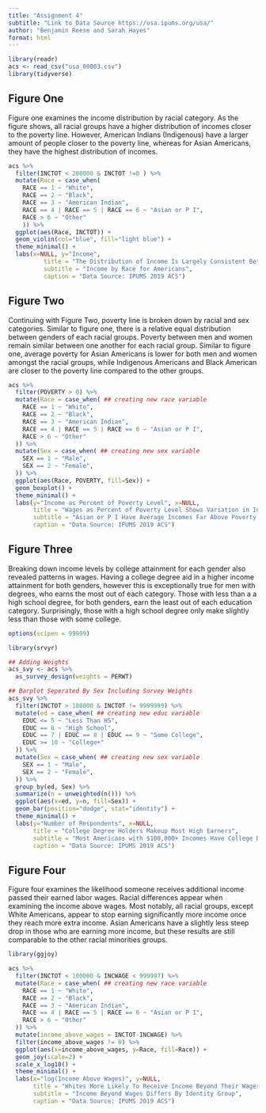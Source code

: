 ```yaml
---
title: "Assignment 4"
subtitle: "Link to Data Source https://usa.ipums.org/usa/"
author: "Benjamin Reese and Sarah Hayes"
format: html
---
```


```r
library(readr)
acs <- read_csv("usa_00003.csv")
library(tidyverse)
```


## Figure One
Figure one examines the income distribution by racial category. As the figure shows, all racial groups have a higher distribution of incomes closer to the poverty line. However, American Indians (Indigenous) have a larger amount of people closer to the poverty line, whereas for Asian Americans, they have the highest distribution of incomes. 
```r
acs %>%
  filter(INCTOT < 200000 & INCTOT !=0 ) %>%
  mutate(Race = case_when(
    RACE == 1 ~ "White",
    RACE == 2 ~ "Black",
    RACE == 3 ~ "American Indian",
    RACE == 4 | RACE == 5 | RACE == 6 ~ "Asian or P I",
    RACE > 6 ~ "Other"
    )) %>%
  ggplot(aes(Race, INCTOT)) +
  geom_violin(col="blue", fill="light blue") +
  theme_minimal() +
  labs(x=NULL, y="Income",
          title = "The Distribution of Income Is Largely Consistent Between Races",
          subtitle = "Income by Race for Americans",
          caption = "Data Source: IPUMS 2019 ACS")
```


## Figure Two

Continuing with Figure Two, poverty line is broken down by racial and sex categories. Similar to figure one, there is a relative equal distribution between genders of each racial groups. Poverty between men and women remain similar between one another for each racial group. Similar to figure one, average poverty for Asian Americans is lower for both men and women amongst the racial groups, while Indigenous Americans and Black American are closer to the poverty line compared to the other groups.

```r

acs %>%
  filter(POVERTY > 0) %>%
  mutate(Race = case_when( ## creating new race variable
    RACE == 1 ~ "White",
    RACE == 2 ~ "Black",
    RACE == 3 ~ "American Indian",
    RACE == 4 | RACE == 5 | RACE == 6 ~ "Asian or P I",
    RACE > 6 ~ "Other"
  )) %>%
  mutate(Sex = case_when( ## creating new sex variable
    SEX == 1 ~ "Male",
    SEX == 2 ~ "Female",
  )) %>%
  ggplot(aes(Race, POVERTY, fill=Sex)) +
  geom_boxplot() + 
  theme_minimal() +
  labs(y="Income as Percent of Poverty Level", x=NULL,
       title = "Wages as Percent of Poverty Level Shows Variation in Income by Race",
       subtitle = "Asian or P I Have Average Incomes Far Above Poverty Level",
       caption = "Data Source: IPUMS 2019 ACS")
```

## Figure Three 

Breaking down income levels by college attainment for each gender also revealed patterns in wages. Having a college degree aid in a higher income attainment for both genders, however this is exceptionally true for men with degrees, who earns the most out of each category. Those with less than a a high school degree, for both genders, earn the least out of each education category. Surprisingly, those with a high school degree only make slightly less than those with some college.

```r
options(scipen = 99999)

library(srvyr)
```


```r
## Adding Weights
acs_svy <- acs %>%
  as_survey_design(weights = PERWT)

## Barplot Seperated By Sex Including Survey Weights
acs_svy %>%
  filter(INCTOT > 100000 & INCTOT != 9999999) %>%
  mutate(ed = case_when( ## creating new educ variable
    EDUC <= 5 ~ "Less Than HS",
    EDUC == 6 ~ "High School",
    EDUC == 7 | EDUC == 8 | EDUC == 9 ~ "Some College",
    EDUC >= 10 ~ "College+"
  )) %>%
  mutate(Sex = case_when( ## creating new sex variable
    SEX == 1 ~ "Male",
    SEX == 2 ~ "Female",
  )) %>%
  group_by(ed, Sex) %>%
  summarize(n = unweighted(n())) %>%
  ggplot(aes(x=ed, y=n, fill=Sex)) +
  geom_bar(position="dodge", stat="identity") +
  theme_minimal() +
  labs(y="Number of Respondents", x=NULL,
       title = "College Degree Holders Makeup Most High Earners",
       subtitle = "Most Americans with $100,000+ Incomes Have College Degree",
       caption = "Data Source: IPUMS 2019 ACS")
```

## Figure Four

Figure four examines the likelihood someone receives additional income passed their earned labor wages. Racial differences appear when examining the income above wages. Most notably, all racial groups, except White Americans, appear to stop earning significantly more income once they reach more extra income. Asian Americans have a slightly less steep drop in those who are earning more income, but these results are still comparable to the other racial minorities groups. 

```r
library(ggjoy)
```


```r
acs %>%
  filter(INCTOT < 100000 & INCWAGE < 999997) %>%
  mutate(Race = case_when( ## creating new race variable
    RACE == 1 ~ "White",
    RACE == 2 ~ "Black",
    RACE == 3 ~ "American Indian",
    RACE == 4 | RACE == 5 | RACE == 6 ~ "Asian or P I",
    RACE > 6 ~ "Other"
  )) %>%
  mutate(income_above_wages = INCTOT-INCWAGE) %>%
  filter(income_above_wages != 0) %>%
  ggplot(aes(x=income_above_wages, y=Race, fill=Race)) +
  geom_joy(scale=2) + 
  scale_x_log10() +
  theme_minimal() +
  labs(x="log(Income Above Wages)", y=NULL,
       title = "Whites More Likely To Receive Income Beyond Their Wages",
       subtitle = "Income Beyond Wages Differs By Identity Group",
       caption = "Data Source: IPUMS 2019 ACS")


```

